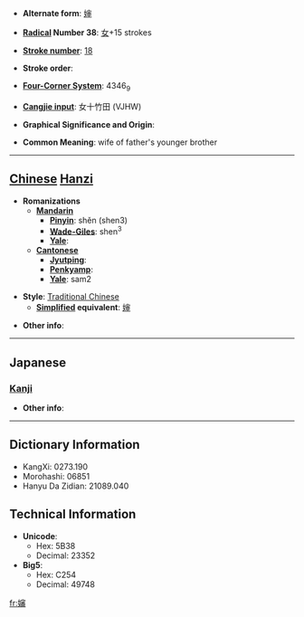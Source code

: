 * '''Alternate form''': [[婶]]

* '''[[Wiktionary:Chinese radical index| Radical]] Number 38''': [[Wiktionary:Chinese radical index 女|女]]+15 strokes

* '''[[Wiktionary:Chinese total strokes index|Stroke number]]''': [[Wiktionary:Chinese total strokes index 18|18]]

* '''Stroke order''': 

* '''[[Wiktionary:Chinese four corner index|Four-Corner System]]''': 4346<sub>9</sub>

* '''[[Wiktionary:Chinese Cangjie index|Cangjie input]]''': 女十竹田 (VJHW)

* '''Graphical Significance and Origin''': 

* '''Common Meaning''': wife of father's younger brother

----

== [[Chinese]] [[Hanzi]] ==

* '''Romanizations'''
** '''[[Mandarin]]'''
*** '''[[Pinyin]]''': shěn (shen3)
*** '''[[Wade-Giles]]''': shen<sup>3</sup>
*** '''[[Yale]]''': 
** '''[[Cantonese]]'''
*** '''[[Jyutping]]''':
*** '''[[Penkyamp]]''': 
*** '''[[Yale]]''': sam2

* '''Style''': [[Traditional Chinese]] 
** '''[[Simplified Chinese|Simplified]] equivalent''': [[婶]]

* '''Other info''': 

----

==Japanese==
===[[Kanji]]===
{{kanji|on readings=[[しん]] (shin)
|kun readings=
}}

* '''Other info''':  

----

== Dictionary Information ==

* KangXi: 0273.190
* Morohashi: 06851
* Hanyu Da Zidian: 21089.040

== Technical Information ==

* '''Unicode''':
** Hex: 5B38
** Decimal: 23352
* '''Big5''':
** Hex: C254
** Decimal: 49748

[[fr:嬸]]